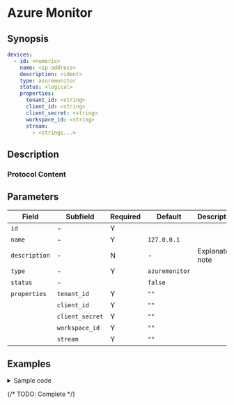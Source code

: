 # Azure Monitor

## Synopsis

```yaml
devices:
  - id: <numeric>
    name: <ip-address>
    description: <ident>
    type: azuremonitor
    status: <logical>
    properties:
      tenant_id: <string>
      client_id: <string>
      client_secret: <string>
      workspace_id: <string>
      stream:
        - <strings...>
```

## Description

### Protocol Content

## Parameters

|Field|Subfield|Required|Default|Description|
|---|---|---|---|---|
|`id`|-|Y|||
|`name`|-|Y|`127.0.0.1`||
|`description`|-|N|-|Explanatory note|
|`type`|-|Y|`azuremonitor`||
|`status`|-||`false`||
|`properties`|`tenant_id`|Y|`""`||
||`client_id`|Y|`""`||
||`client_secret`|Y|`""`||
||`workspace_id`|Y|`""`||
||`stream`|Y|`""`||

## Examples

<details>
<summary>Sample code</summary>
```yaml
```
</details>

{/* TODO: Complete */}
